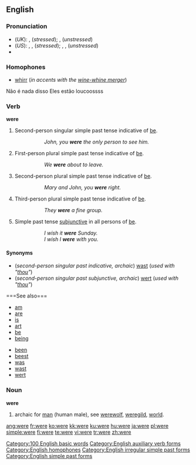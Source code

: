 {{wikipedia|Were (disambiguation)}}
==English==

{{rank|she|they|my|35|were|are|their|one}}

===Pronunciation===
* (''UK''): {{IPA|/wɜː/}}, {{SAMPA|/w3:/}} (''stressed''); {{IPA|/wə/}}, {{SAMPA|/w@/}} (''unstressed'')
* (''US''): {{enPR|wûr}}, {{IPA|/wɝ/}}, {{SAMPA|/w3`/}} (''stressed''); {{enPR|wər}}, {{IPA|/wɚ/}}, {{SAMPA|/w@`/}} (''unstressed'')
* {{audio|en-us-were.ogg|Audio (US)}}
{{rhymes|ɜː(r)}}

===Homophones===
* [[whirr]] (''in accents with the [[wine-whine merger]]'')
Não é nada disso
Eles estão loucoossss

===Verb===
'''were'''

# Second-person singular simple past tense indicative of [[be]].
#:: ''John, you '''were''' the only person to see him.''
# First-person plural simple past tense indicative of [[be]].
#:: ''We '''were''' about to leave.''
# Second-person plural simple past tense indicative of [[be]].
#:: ''Mary and John, you '''were''' right.''
# Third-person plural simple past tense indicative of [[be]].
#:: ''They '''were''' a fine group.''
# Simple past tense [[w:Subjunctive_mood|subjunctive]] in all persons of [[be]].
#:: ''I wish it '''were''' Sunday.''
#:: ''I wish I '''were''' with you.''
#:* with "[[if]]" omitted, put first in an "[[if]]" clause:
#::: '''''Were''' it simply that she wore a hat, I would not be upset at all.'' (= '''''If''' it '''were''' simply...'')
#::: '''''Were''' father a king, we would have war.'' (= '''''If''' father '''were''' a king,...'')

====Synonyms====
* (''second-person singular past indicative, archaic'') [[wast]] (''used with "[[thou]]"'')
* (''second-person singular past subjunctive, archaic'') [[wert]] (''used with "[[thou]]"'')

<!--Do not include translations of verb forms other than infinitives; these all belong on the pages for the respective translations of "to be"====Translations====
{{top}}
* Czech: [[byli]]
* Dutch: [[was]], [[zou zijn]], [[ware]]
* [[Esperanto]]: [[estis]] (1), [[estus]] (2)
* Finnish: [[oli]]
* German: [[warst]] / [[waren]] / [[wart]] (1), [[wäre]] / [[wärst]] / [[wären]] / [[wärt]] (2)
* Hungarian: [[volt#Hungarian|voltak]] (''they were'') (1)
* Indonesian: [[sedang]]
{{mid}}
* Italian: [[eri]], [[eravamo]], [[eravate]], [[erano]]
* [[Novial]]: [[did es]] (1), [[esed]] (1), [[vud es]] (2)
* Polish: [[byli]]
* Swedish: [[var]] (1)
* Danish: [[var]]
* Latvian: bijām (1st pers.), bijāt (2nd pers.), būs (3rd pers.)
* Russian: были (byli)
{{bottom}}
-->===See also===
{{top2}}
* [[am]]
* [[are]]
* [[is]]
* [[art]]
* [[be]]
* [[being]]
{{mid2}}
* [[been]]
* [[beest]]
* [[was]]
* [[wast]]
* [[wert]]
{{bottom}}

===Noun===
{{wikipedia}}
'''were'''

# archaic for [[man]] (human male), see [[werewolf]], [[weregild]], [[world]].

[[Category:100 English basic words]]
[[Category:English auxiliary verb forms]]
[[Category:English homophones]]
[[Category:English irregular simple past forms]]
[[Category:English simple past forms]]

[[ang:were]]
[[fr:were]]
[[ko:were]]
[[kk:were]]
[[ku:were]]
[[hu:were]]
[[ja:were]]
[[pl:were]]
[[simple:were]]
[[fi:were]]
[[te:were]]
[[vi:were]]
[[tr:were]]
[[zh:were]]